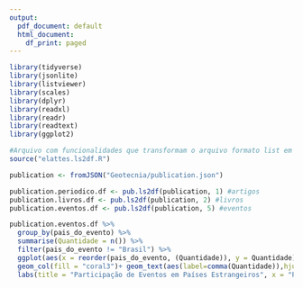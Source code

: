 ```yaml
---
output:
  pdf_document: default
  html_document:
    df_print: paged
---
```



```r
library(tidyverse)
library(jsonlite)
library(listviewer)
library(scales)
library(dplyr)
library(readxl)
library(readr)
library(readtext)
library(ggplot2)

#Arquivo com funcionalidades que transformam o arquivo formato list em DataFrames
source("elattes.ls2df.R")

publication <- fromJSON("Geotecnia/publication.json")

publication.periodico.df <- pub.ls2df(publication, 1) #artigos
publication.livros.df <- pub.ls2df(publication, 2) #livros
publication.eventos.df <- pub.ls2df(publication, 5) #eventos

```

```r
publication.eventos.df %>%
  group_by(pais_do_evento) %>%
  summarise(Quantidade = n()) %>%
  filter(pais_do_evento != "Brasil") %>% 
  ggplot(aes(x = reorder(pais_do_evento, (Quantidade)), y = Quantidade)) +
  geom_col(fill = "coral3")+ geom_text(aes(label=comma(Quantidade)),hjust=-0.2,vjust=0.3,size=2.5)+ coord_flip() +
  labs(title = "Participação de Eventos em Países Estrangeiros", x = "Países", y = "Quantidade de Livros")+theme_bw()
```
